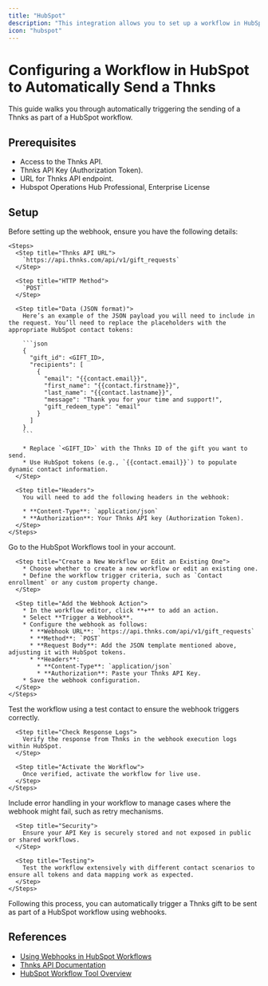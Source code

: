 ```yaml
---
title: "HubSpot"
description: "This integration allows you to set up a workflow in HubSpot that automatically triggers sending a Thnks through an action. By leveraging the Thnks API, it enables personalized appreciation messages to be sent to contacts based on workflow criteria, using dynamic data from HubSpot."
icon: "hubspot"
---
```


# Configuring a Workflow in HubSpot to Automatically Send a Thnks  

This guide walks you through automatically triggering the sending of a Thnks as part of a HubSpot workflow.

## Prerequisites  

* Access to the Thnks API.  
* Thnks API Key (Authorization Token).  
* URL for Thnks API endpoint.
* Hubspot Operations Hub Professional, Enterprise License 

## Setup  

<Steps>  
  <Step title="Prepare Webhook Data">  
    Before setting up the webhook, ensure you have the following details:  

    <Steps>  
      <Step title="Thnks API URL">  
        `https://api.thnks.com/api/v1/gift_requests`  
      </Step>  

      <Step title="HTTP Method">  
        `POST`  
      </Step>  

      <Step title="Data (JSON format)">  
        Here’s an example of the JSON payload you will need to include in the request. You’ll need to replace the placeholders with the appropriate HubSpot contact tokens:  

        ```json  
        {  
          "gift_id": <GIFT_ID>,  
          "recipients": [  
            {  
              "email": "{{contact.email}}",  
              "first_name": "{{contact.firstname}}",  
              "last_name": "{{contact.lastname}}",  
              "message": "Thank you for your time and support!",  
              "gift_redeem_type": "email"  
            }  
          ]  
        }  
        ```  

        * Replace `<GIFT_ID>` with the Thnks ID of the gift you want to send.  
        * Use HubSpot tokens (e.g., `{{contact.email}}`) to populate dynamic contact information.  
      </Step>  

      <Step title="Headers">  
        You will need to add the following headers in the webhook:  

        * **Content-Type**: `application/json`  
        * **Authorization**: Your Thnks API key (Authorization Token).  
      </Step>  
    </Steps>  
  </Step>  

  <Step title="Create a Workflow in HubSpot">  
    <Steps>  
      <Step title="Log into HubSpot and navigate to Workflows">  
        Go to the HubSpot Workflows tool in your account.  
      </Step>  

      <Step title="Create a New Workflow or Edit an Existing One">  
        * Choose whether to create a new workflow or edit an existing one.  
        * Define the workflow trigger criteria, such as `Contact enrollment` or any custom property change.  
      </Step>  

      <Step title="Add the Webhook Action">  
        * In the workflow editor, click **+** to add an action.  
        * Select **Trigger a Webhook**.  
        * Configure the webhook as follows:  
          * **Webhook URL**: `https://api.thnks.com/api/v1/gift_requests`  
          * **Method**: `POST`  
          * **Request Body**: Add the JSON template mentioned above, adjusting it with HubSpot tokens.  
          * **Headers**:  
            * **Content-Type**: `application/json`  
            * **Authorization**: Paste your Thnks API Key.  
        * Save the webhook configuration.  
      </Step>  
    </Steps>  
  </Step>  

  <Step title="Test and Activate the Workflow">  
    <Steps>  
      <Step title="Run a Test">  
        Test the workflow using a test contact to ensure the webhook triggers correctly.  
      </Step>  

      <Step title="Check Response Logs">  
        Verify the response from Thnks in the webhook execution logs within HubSpot.  
      </Step>  

      <Step title="Activate the Workflow">  
        Once verified, activate the workflow for live use.  
      </Step>  
    </Steps>  
  </Step>  

  <Step title="Best Practices">  
    <Steps>  
      <Step title="Error Handling">  
        Include error handling in your workflow to manage cases where the webhook might fail, such as retry mechanisms.  
      </Step>  

      <Step title="Security">  
        Ensure your API Key is securely stored and not exposed in public or shared workflows.  
      </Step>  

      <Step title="Testing">  
        Test the workflow extensively with different contact scenarios to ensure all tokens and data mapping work as expected.  
      </Step>  
    </Steps>  
  </Step>  
</Steps>  

Following this process, you can automatically trigger a Thnks gift to be sent as part of a HubSpot workflow using webhooks.  

## References  

* [Using Webhooks in HubSpot Workflows](https://knowledge.hubspot.com/workflows/how-do-i-use-webhooks-with-hubspot-workflows)  
* [Thnks API Documentation](https://thnks.com/developers/api-docs)  
* [HubSpot Workflow Tool Overview](https://knowledge.hubspot.com/workflows/create-workflows)  